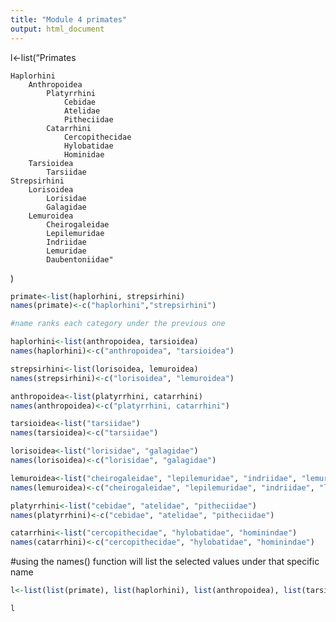 ---
title: "Module 4 primates"
output: html_document
---


l<-list("Primates

    Haplorhini
        Anthropoidea
            Platyrrhini
                Cebidae
                Atelidae
                Pitheciidae
            Catarrhini
                Cercopithecidae
                Hylobatidae
                Hominidae
        Tarsioidea
            Tarsiidae
    Strepsirhini
        Lorisoidea
            Lorisidae
            Galagidae
        Lemuroidea
            Cheirogaleidae
            Lepilemuridae
            Indriidae
            Lemuridae
            Daubentoniidae"
)
```{r}
primate<-list(haplorhini, strepsirhini)
names(primate)<-c("haplorhini","strepsirhini")

#name ranks each category under the previous one

haplorhini<-list(anthropoidea, tarsioidea)
names(haplorhini)<-c("anthropoidea", "tarsioidea")

strepsirhini<-list(lorisoidea, lemuroidea)
names(strepsirhini)<-c("lorisoidea", "lemuroidea")

anthropoidea<-list(platyrrhini, catarrhini)
names(anthropoidea)<-c("platyrrhini, catarrhini")

tarsioidea<-list("tarsiidae")
names(tarsioidea)<-c("tarsiidae")

lorisoidea<-list("lorisidae", "galagidae")
names(lorisoidea)<-c("lorisidae", "galagidae")

lemuroidea<-list("cheirogaleidae", "lepilemuridae", "indriidae", "lemuridae", "daubentoniidae")
names(lemuroidea)<-c("cheirogaleidae", "lepilemuridae", "indriidae", "lemuridae", "daubentoniidae")

platyrrhini<-list("cebidae", "atelidae", "pitheciidae")
names(platyrrhini)<-c("cebidae", "atelidae", "pitheciidae")

catarrhini<-list("cercopithecidae", "hylobatidae", "hominindae")
names(catarrhini)<-c("cercopithecidae", "hylobatidae", "hominindae")
```
#using the names() function will list the selected values under that specific name
```{r}
l<-list(list(primate), list(haplorhini), list(anthropoidea), list(tarsioidea), list(platyrrhini), list(catarrhini), list(strepsirhini), list(lorisoidea), list(lemuroidea) )

l
```
